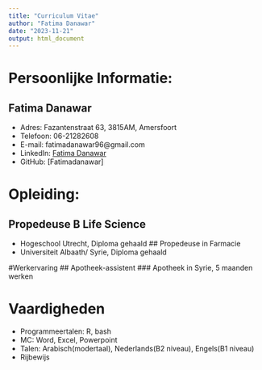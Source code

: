 ```yaml
---
title: "Curriculum Vitae"
author: "Fatima Danawar"
date: "2023-11-21"
output: html_document
---
```

# Persoonlijke Informatie:
## Fatima Danawar
- Adres: Fazantenstraat 63, 3815AM, Amersfoort
- Telefoon: 06-21282608
- E-mail: fatimadanawar96@gmail.com
- LinkedIn: [Fatima Danawar]
- GitHub: [Fatimadanawar]

# Opleiding:
## Propedeuse B Life Science
- Hogeschool Utrecht, Diploma gehaald
## Propedeuse in Farmacie
- Universiteit Albaath/ Syrie, Diploma gehaald

#Werkervaring
## Apotheek-assistent
### Apotheek in Syrie, 5 maanden werken

# Vaardigheden
- Programmeertalen: R, bash
- MC: Word, Excel, Powerpoint
- Talen: Arabisch(modertaal), Nederlands(B2 niveau), Engels(B1 niveau)
- Rijbewijs
